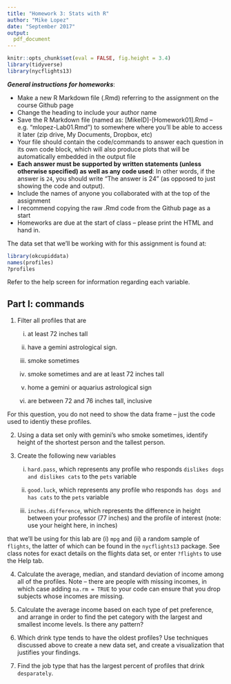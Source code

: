 ```yaml
---
title: "Homework 3: Stats with R"
author: "Mike Lopez"
date: "September 2017"
output:
  pdf_document
---
```


```r
knitr::opts_chunk$set(eval = FALSE, fig.height = 3.4)
library(tidyverse)
library(nycflights13)
```

***General instructions for homeworks***: 

+  Make a new R Markdown file (.Rmd) referring to the assignment on the course Github page
+  Change the heading to include your author name
+  Save the R Markdown file (named as:  [MikeID]-[Homework01].Rmd -- e.g. "mlopez-Lab01.Rmd") to somewhere where you'll be able to access it later (zip drive, My Documents, Dropbox, etc)
+  Your file should contain the code/commands to answer each question in its own code block, which will also produce plots that will be automatically embedded in the output file
+  **Each answer must be supported by written statements (unless otherwise specified) as well as any code used**: In other words, if the answer is `24`, you should write "The answer is 24" (as opposed to just showing the code and output).
+  Include the names of anyone you collaborated with at the top of the assignment
+  I recommend copying the raw .Rmd code from the Github page as a start 
+  Homeworks are due at the start of class -- please print the HTML and hand in. 

The data set that we'll be working with for this assignment is found at:

```r
library(okcupiddata)
names(profiles)
?profiles
``` 

Refer to the help screen for information regarding each variable. 

## Part I: commands

1. Filter all profiles that are 

    i. at least 72 inches tall
    
    ii. have a gemini astrological sign.
    
    iii. smoke sometimes
    
    iv. smoke sometimes and are at least 72 inches tall
    
    v. home a gemini or aquarius astrological sign
    
    vi. are between 72 and 76 inches tall, inclusive
    
    
For this question, you do not need to show the data frame -- just the code used to identiy these profiles. 


2. Using a data set only with gemini's who smoke sometimes, identify height of the shortest person and the tallest person. 

3. Create the following new variables

    i. `hard.pass`, which represents any profile who responds `dislikes dogs and dislikes cats` to the `pets` variable
    
    ii. `good.luck`, which represents any profile who responds `has dogs and has cats` to the `pets` variable
    
    iii. `inches.difference`, which represents the difference in height between your professor (77 inches) and the profile of interest (note: use your height here, in inches) 

that we'll be using for this lab are (i) `mpg` and (ii) a random sample of `flights`, the latter of which can be found in the `nycflights13` package. See class notes for exact details on the flights data set, or enter `?flights` to use the Help tab.

4. Calculate the average, median, and standard deviation of income among all of the profiles. Note -- there are people with missing incomes, in which case adding `na.rm = TRUE` to your code can ensure that you drop subjects whose incomes are missing. 

5. Calculate the average income based on each type of pet preference, and arrange in order to find the pet category with the largest and smallest income levels. Is there any pattern?

6. Which drink type tends to have the oldest profiles? Use techniques discussed above to create a new data set, and create a visualization that justifies your findings.

7. Find the job type that has the largest percent of profiles that drink `desparately`. 
